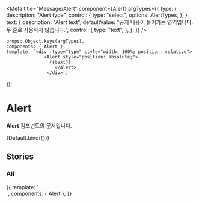 
<Meta
    title="Message/Alert"
    component={Alert}
    argTypes={{
        type: {
            description: "Alert type",
            control: {
                type: "select",
                options: AlertTypes,
            },
        },
        text: {
            description: "Alert text",
            defaultValue:
                "공지 내용이 들어가는 영역입니다. 두 줄로 사용하지 않습니다.",
            control: {
                type: "text",
            },
        },
    }}
/>

    props: Object.keys(argTypes),
    components: { Alert },
    template: `<div :type="type" style="width: 100%; position: relative">
                  <Alert style="position: absolute;">
                    {{text}}
   			          </Alert>
   			       </div>`,
});

# Alert

**Alert** 컴포넌트의 문서입니다.

<Story name="Default" height="100px">
    {Default.bind({})}
</Story>

<ArgsTable story="Default" />

## Stories

### All

<Canvas>
    <Story name="All" height="200px">
        {{
            template: `
                <div style="width: 100%; position: relative">
                    <Alert style="position: absolute;">
                        공지 내용이 들어가는 영역입니다. 두 줄로 사용하지 않습니다.
                    </Alert>
                    <Alert style="position: absolute; top: 100px" type="warning">
                        공지 내용이 들어가는 영역입니다. 두 줄로 사용하지 않습니다.
                    </Alert>
                </div>
            `,
            components: { Alert },
        }}
    </Story>
</Canvas>
